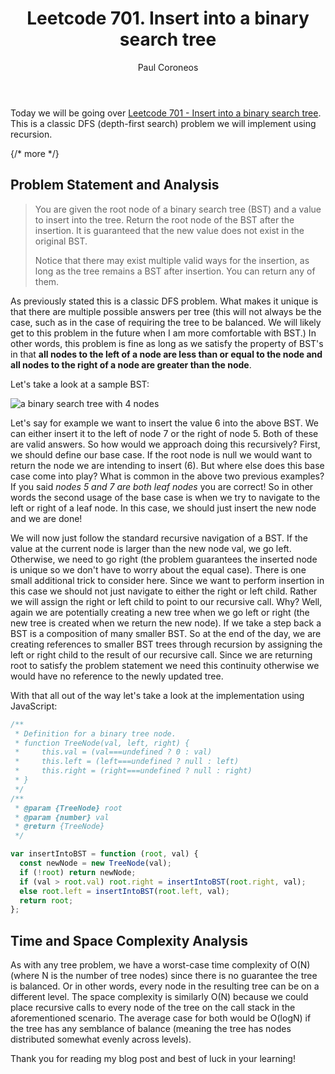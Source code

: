 ﻿---
title: "Leetcode 701. Insert into a binary search tree"
description: "Solution to Leetcode 701 insert into a binary search tree"
pubDate: 2023-06-06
author: "Paul Coroneos"
tags: []
---

Today we will be going over [Leetcode 701 - Insert into a binary search tree](https://leetcode.com/problems/insert-into-a-binary-search-tree/description/). This is a classic DFS (depth-first search) problem we will implement using recursion.

{/* more */}

## Problem Statement and Analysis

> You are given the root node of a binary search tree (BST) and a value to insert into the tree. Return the root node of the BST after the insertion. It is guaranteed that the new value does not exist in the original BST.
>
> Notice that there may exist multiple valid ways for the insertion, as long as the tree remains a BST after insertion. You can return any of them.

As previously stated this is a classic DFS problem. What makes it unique is that there are multiple possible answers per tree (this will not always be the case, such as in the case of requiring the tree to be balanced. We will likely get to this problem in the future when I am more comfortable with BST.) In other words, this problem is fine as long as we satisfy the property of BST's in that **all nodes to the left of a node are less than or equal to the node and all nodes to the right of a node are greater than the node**.

Let's take a look at a sample BST:

<div class="flex justify-center px-4 md:px-8 lg:px-12">
  <img
    src="/blog-assets/leetcode-701-insert-into-a-binary-tree/tree.jpg"
    alt="a binary search tree with 4 nodes"
  />
</div>

Let's say for example we want to insert the value 6 into the above BST. We can either insert it to the left of node 7 or the right of node 5. Both of these are valid answers. So how would we approach doing this recursively? First, we should define our base case. If the root node is null we would want to return the node we are intending to insert (6). But where else does this base case come into play? What is common in the above two previous examples? If you said _nodes 5 and 7 are both leaf nodes_ you are correct! So in other words the second usage of the base case is when we try to navigate to the left or right of a leaf node. In this case, we should just insert the new node and we are done!

We will now just follow the standard recursive navigation of a BST. If the value at the current node is larger than the new node val, we go left. Otherwise, we need to go right (the problem guarantees the inserted node is unique so we don't have to worry about the equal case). There is one small additional trick to consider here. Since we want to perform insertion in this case we should not just navigate to either the right or left child. Rather we will assign the right or left child to point to our recursive call. Why? Well, again we are potentially creating a new tree when we go left or right (the new tree is created when we return the new node). If we take a step back a BST is a composition of many smaller BST. So at the end of the day, we are creating references to smaller BST trees through recursion by assigning the left or right child to the result of our recursive call. Since we are returning root to satisfy the problem statement we need this continuity otherwise we would have no reference to the newly updated tree.

With that all out of the way let's take a look at the implementation using JavaScript:

```javascript
/**
 * Definition for a binary tree node.
 * function TreeNode(val, left, right) {
 *     this.val = (val===undefined ? 0 : val)
 *     this.left = (left===undefined ? null : left)
 *     this.right = (right===undefined ? null : right)
 * }
 */
/**
 * @param {TreeNode} root
 * @param {number} val
 * @return {TreeNode}
 */

var insertIntoBST = function (root, val) {
  const newNode = new TreeNode(val);
  if (!root) return newNode;
  if (val > root.val) root.right = insertIntoBST(root.right, val);
  else root.left = insertIntoBST(root.left, val);
  return root;
};
```

## Time and Space Complexity Analysis

As with any tree problem, we have a worst-case time complexity of O(N) (where N is the number of tree nodes) since there is no guarantee the tree is balanced. Or in other words, every node in the resulting tree can be on a different level. The space complexity is similarly O(N) because we could place recursive calls to every node of the tree on the call stack in the aforementioned scenario. The average case for both would be O(logN) if the tree has any semblance of balance (meaning the tree has nodes distributed somewhat evenly across levels).

Thank you for reading my blog post and best of luck in your learning!

